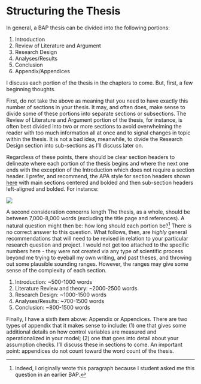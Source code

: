 # Structuring the Thesis {#sec-writing-structure}

In general, a BAP thesis can be divided into the following portions:\

1.  Introduction
2.  Review of Literature and Argument
3.  Research Design
4.  Analyses/Results
5.  Conclusion
6.  Appendix/Appendices

I discuss each portion of the thesis in the chapters to come. But, first, a few beginning thoughts.

First, do not take the above as meaning that you need to have exactly this number of sections in your thesis. It may, and often does, make sense to divide some of these portions into separate sections or subsections. The Review of Literature and Argument portion of the thesis, for instance, is often best divided into two or more sections to avoid overwhelming the reader with too much information all at once and to signal changes in topic within the thesis. It is not a bad idea, meanwhile, to divide the Research Design section into sub-sections as I'll discuss later on.

Regardless of these points, there should be clear section headers to delineate where each portion of the thesis begins and where the next one ends with the exception of the Introduction which does not require a section header. I prefer, and recommend, the APA style for section headers shown [here](https://apastyle.apa.org/style-grammar-guidelines/paper-format/headings){target="_blank"} with main sections centered and bolded and then sub-section headers left-aligned and bolded. For instance:

![](images/headeres.png){.lightbox}

A second consideration concerns length The thesis, as a whole, should be between 7,000-8,000 words (excluding the title page and references). A natural question might then be: how long should each portion be?[^writing_01_structure-1] There is no correct answer to this question. What follows, then, are *highly* general recommendations that will need to be revised in relation to your particular research question and project. I would not get too attached to the specific numbers here - they were not created via any type of scientific process beyond me trying to eyeball my own writing, and past theses, and throwing out some plausible sounding ranges. However, the ranges may give some sense of the complexity of each section.

[^writing_01_structure-1]: Indeed, I originally wrote this paragraph because I student asked me this question in an earlier BAP.

1.  Introduction: \~500-1000 words
2.  Literature Review and theory: \~2000-2500 words
3.  Research Design: \~1000-1500 words
4.  Analyses/Results: \~700-1500 words
5.  Conclusion: \~800-1500 words

Finally, I have a sixth item above: Appendix or Appendices. There are two types of appendix that it makes sense to include: (1) one that gives some additional details on how control variables are measured and operationalized in your model; (2) one that goes into detail about your assumption checks. I'll discuss these in sections to come. An important point: appendices do not count toward the word count of the thesis.
